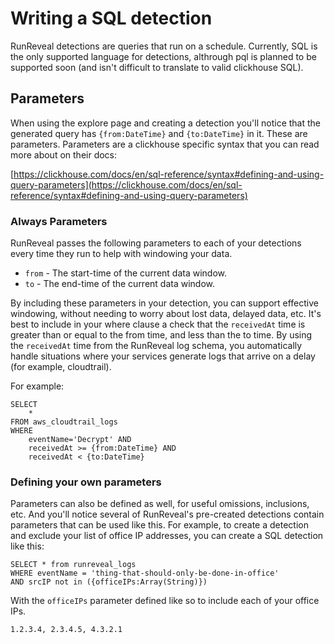 # Writing a SQL detection
RunReveal detections are queries that run on a schedule. Currently, SQL is the only supported
language for detections, althrough pql is planned to be supported soon (and isn't difficult
to translate to valid clickhouse SQL).

## Parameters
When using the explore page and creating a detection you'll notice that the generated query
has `{from:DateTime}` and `{to:DateTime}` in it. These are parameters. Parameters are a clickhouse
specific syntax that you can read more about on their docs:

[https://clickhouse.com/docs/en/sql-reference/syntax#defining-and-using-query-parameters](https://clickhouse.com/docs/en/sql-reference/syntax#defining-and-using-query-parameters)

### Always Parameters
RunReveal passes the following parameters to each of your detections every time they run to help with windowing your data.
 - `from` - The start-time of the current data window.
 - `to` - The end-time of the current data window.

 By including these parameters in your detection, you can support effective windowing, without needing to worry
 about lost data, delayed data, etc. It's best to include in your where clause a check that the `receivedAt` time
 is greater than or equal to the from time, and less than the to time. By using the `receivedAt` time
 from the RunReveal log schema, you automatically handle situations where your services generate logs that
 arrive on a delay (for example, cloudtrail).

For example:
```
SELECT 
    *
FROM aws_cloudtrail_logs
WHERE
    eventName='Decrypt' AND
    receivedAt >= {from:DateTime} AND
    receivedAt < {to:DateTime}
```

 ### Defining your own parameters
Parameters can also be defined as well, for useful omissions, inclusions, etc. And you'll notice several of RunReveal's
pre-created detections contain parameters that can be used like this. For example, to create a detection and exclude your
list of office IP addresses, you can create a SQL detection like this:
```
SELECT * from runreveal_logs
WHERE eventName = 'thing-that-should-only-be-done-in-office'
AND srcIP not in ({officeIPs:Array(String)})
```

With the `officeIPs` parameter defined like so to include each of your office IPs.
```
1.2.3.4, 2.3.4.5, 4.3.2.1
```



